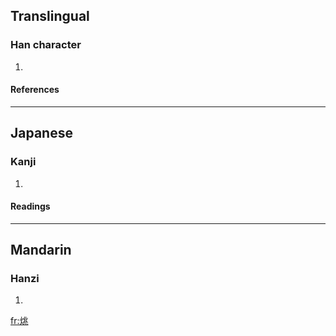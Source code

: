 ==Translingual==
===Han character===
{{Han char|rn=86|rad=火|as=06|sn=10|four=9281<sub>3</sub>|canj=火中一人 (FLMO)}}
# {{defn|Han|sort=火06}}
====References====
{{Han ref|kx=0670.060|dkj=19000|dj=1079.040|hdz=32200.140|uh=70D1|ud=28881|bh=D26C|bd=53868}}

----
==Japanese==
===Kanji===
{{ja-kanji|grade=|rs=火06}}
# {{defn|Japanese}} 
====Readings====
{{ja-readings|on=[[よう]] (yō)|kun=[[ひかる]] (hikaru)}}

----
==Mandarin==
===Hanzi===
{{cmn-hanzi|pin=[[yáo]] ([[yao2]])|wg=yao<sup>2</sup>}}
# {{defn|Mandarin}}

[[fr:烑]]